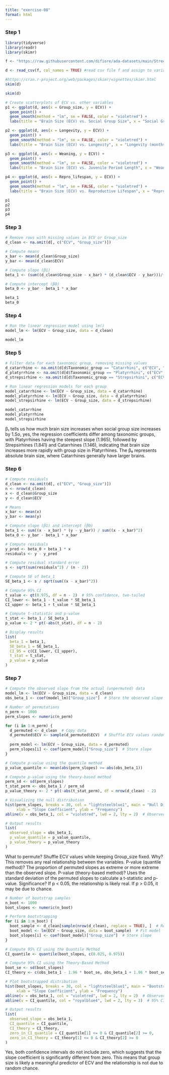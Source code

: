 ```yaml
---
title: "exercise-08"
format: html
---
```


### Step 1

```r
library(tidyverse)
library(readr)
library(skimr)
```
```r
f <- "https://raw.githubusercontent.com/difiore/ada-datasets/main/Street_et_al_2017.csv" #assign file to variable f

d <- read_csv(f, col_names = TRUE) #read csv file f and assign to variable d
```
```r
#https://cran.r-project.org/web/packages/skimr/vignettes/skimr.html
skim(d)
```
```r
skim(d)
```
```r
# Create scatterplots of ECV vs. other variables
p1 <- ggplot(d, aes(x = Group_size, y = ECV)) +
  geom_point() +
  geom_smooth(method = "lm", se = FALSE, color = "violetred") +
  labs(title = "Brain Size (ECV) vs. Social Group Size", x = "Social Group Size", y = "Brain Size (ECV)")

p2 <- ggplot(d, aes(x = Longevity, y = ECV)) +
  geom_point() +
  geom_smooth(method = "lm", se = FALSE, color = "violetred") +
  labs(title = "Brain Size (ECV) vs. Longevity", x = "Longevity (months)", y = "Brain Size (ECV)")

p3 <- ggplot(d, aes(x = Weaning, y = ECV)) +
  geom_point() +
  geom_smooth(method = "lm", se = FALSE, color = "violetred") +
  labs(title = "Brain Size (ECV) vs. Juvenile Period Length", x = "Weaning (days)", y = "Brain Size (ECV)")

p4 <- ggplot(d, aes(x = Repro_lifespan, y = ECV)) +
  geom_point() +
  geom_smooth(method = "lm", se = FALSE, color = "violetred") +
  labs(title = "Brain Size (ECV) vs. Reproductive Lifespan", x = "Reproductive Lifespan (months)", y = "Brain Size (ECV)")

p1
p2
p3
p4
```

### Step 3
```r
# Remove rows with missing values in ECV or Group_size
d_clean <- na.omit(d[, c("ECV", "Group_size")])

# Compute means
x_bar <- mean(d_clean$Group_size)
y_bar <- mean(d_clean$ECV)

# Compute slope (β1)
beta_1 <- (sum((d_clean$Group_size - x_bar) * (d_clean$ECV - y_bar)))/(sum((d_clean$Group_size - x_bar)^2))

# Compute intercept (β0)
beta_0 <- y_bar - beta_1 * x_bar

beta_1
beta_0
```
### Step 4
```r
# Run the linear regression model using lm()
model_lm <- lm(ECV ~ Group_size, data = d_clean)

model_lm
```
### Step 5

```r
# Filter data for each taxonomic group, removing missing values
d_catarrhine <- na.omit(d[d$Taxonomic_group == "Catarrhini", c("ECV", "Group_size")])
d_platyrrhine <- na.omit(d[d$Taxonomic_group == "Platyrrhini", c("ECV", "Group_size")])
d_strepsirhine <- na.omit(d[d$Taxonomic_group == "Strepsirhini", c("ECV", "Group_size")])

# Run linear regression models for each group
model_catarrhine <- lm(ECV ~ Group_size, data = d_catarrhine)
model_platyrrhine <- lm(ECV ~ Group_size, data = d_platyrrhine)
model_strepsirhine <- lm(ECV ~ Group_size, data = d_strepsirhine)

model_catarrhine
model_platyrrhine
model_strepsirhine
```



β₁ tells us how much brain size increases when social group size increases by 1.So, yes, the regression coefficients differ among taxonomic groups, with Platyrrhines having the steepest slope (1.965), followed by Strepsirhines (1.841) and Catarrhines (1.146), indicating that brain size increases more rapidly with group size in Platyrrhines. The β₀ represents absolute brain size, where Catarrhines generally have larger brains.

### Step 6
```r
# Compute residuals
d_clean <- na.omit(d[, c("ECV", "Group_size")])
n <- nrow(d_clean)
x <- d_clean$Group_size
y <- d_clean$ECV

# Means
x_bar <- mean(x)
y_bar <- mean(y)

# Compute slope (β1) and intercept (β0)
beta_1 <- sum((x - x_bar) * (y - y_bar)) / sum((x - x_bar)^2)
beta_0 <- y_bar - beta_1 * x_bar

# Compute residuals
y_pred <- beta_0 + beta_1 * x
residuals <- y - y_pred

# Compute residual standard error
s <- sqrt(sum(residuals^2) / (n - 2))

# Compute SE of beta_1
SE_beta_1 <- s / sqrt(sum((x - x_bar)^2))

# Compute 95% CI
t_value <- qt(0.975, df = n - 2)  # 95% confidence, two-tailed
CI_lower <- beta_1 - t_value * SE_beta_1
CI_upper <- beta_1 + t_value * SE_beta_1

# Compute t-statistic and p-value
t_stat <- beta_1 / SE_beta_1
p_value <- 2 * pt(-abs(t_stat), df = n - 2)

# Display results
list(
  beta_1 = beta_1,
  SE_beta_1 = SE_beta_1,
  CI_95 = c(CI_lower, CI_upper),
  t_stat = t_stat,
  p_value = p_value
)
```
### Step 7
```r

# Compute the observed slope from the actual (unpermuted) data
model_lm <- lm(ECV ~ Group_size, data = d_clean)
obs_beta_1 <- coef(model_lm)["Group_size"]  # Store the observed slope

# Number of permutations
n_perm <- 1000
perm_slopes <- numeric(n_perm)

for (i in 1:n_perm) {
  d_permuted <- d_clean  # Copy data
  d_permuted$ECV <- sample(d_permuted$ECV)  # Shuffle ECV values randomly
  
  perm_model <- lm(ECV ~ Group_size, data = d_permuted)
  perm_slopes[i] <- coef(perm_model)["Group_size"]  # Store slope
}

# Compute p-value using the quantile method
p_value_quantile <- mean(abs(perm_slopes) >= abs(obs_beta_1))

# Compute p-value using the theory-based method
perm_sd <- sd(perm_slopes)
t_stat_perm <- obs_beta_1 / perm_sd
p_value_theory <- 2 * pt(-abs(t_stat_perm), df = nrow(d_clean) - 2)

# Visualizing the null distribution
hist(perm_slopes, breaks = 30, col = "lightsteelblue1", main = "Null Distribution of Slopes", 
     xlab = "Slope Coefficient", ylab = "Frequency")
abline(v = obs_beta_1, col = "violetred", lwd = 2, lty = 2)  # Observed slope

# Output results
list(
  observed_slope = obs_beta_1,
  p_value_quantile = p_value_quantile,
  p_value_theory = p_value_theory
)
```

What to permute? Shuffle ECV values while keeping Group_size fixed.
Why? This removes any real relationship between the variables.
P-value (quantile method)? The proportion of permuted slopes as extreme or more extreme than the observed slope.
P-value (theory-based method)? Uses the standard deviation of the permuted slopes to calculate a t-statistic and p-value.
Significance? If p < 0.05, the relationship is likely real. If p > 0.05, it may be due to chance.

```r
# Number of bootstrap samples
n_boot <- 1000
boot_slopes <- numeric(n_boot)

# Perform bootstrapping
for (i in 1:n_boot) {
  boot_sample <- d_clean[sample(nrow(d_clean), replace = TRUE), ]  # Resample with replacement
  boot_model <- lm(ECV ~ Group_size, data = boot_sample)  # Fit model
  boot_slopes[i] <- coef(boot_model)["Group_size"]  # Store slope
}

# Compute 95% CI using the Quantile Method
CI_quantile <- quantile(boot_slopes, c(0.025, 0.975))

# Compute 95% CI using the Theory-Based Method
boot_se <- sd(boot_slopes)
CI_theory <- c(obs_beta_1 - 1.96 * boot_se, obs_beta_1 + 1.96 * boot_se)

# Plot bootstrapped distribution
hist(boot_slopes, breaks = 30, col = "lightsteelblue1", main = "Bootstrap Distribution of Slope Coefficients",
     xlab = "Slope Coefficient", ylab = "Frequency")
abline(v = obs_beta_1, col = "violetred", lwd = 2, lty = 2)  # Observed slope
abline(v = CI_quantile, col = "royalblue4", lwd = 2, lty = 3)  # 95% CI from quantiles

# Output results
list(
  observed_slope = obs_beta_1,
  CI_quantile = CI_quantile,
  CI_theory = CI_theory,
  zero_in_CI_quantile = CI_quantile[1] <= 0 & CI_quantile[2] >= 0,
  zero_in_CI_theory = CI_theory[1] <= 0 & CI_theory[2] >= 0
)
```
Yes, both confidence intervals do not include zero, which suggests that the slope coefficient is significantly different from zero. This means that group size is likely a meaningful predictor of ECV and the relationship is not due to random chance.